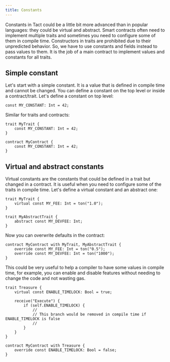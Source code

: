 ```yaml
---
title: Constants
---
```


Constants in Tact could be a little bit more advanced than in popular languages: they could be virtual and abstract. Smart contracts often need to implement multiple traits and sometimes you need to configure some of them in compile time. Constructors in traits are prohibited due to their unpredicted behavior. So, we have to use constants and fields instead to pass values to them. It is the job of a main contract to implement values and constants for all traits.

## Simple constant

Let's start with a simple constant. It is a value that is defined in compile time and cannot be changed. You can define a constant on the top level or inside a contract/trait. Let's define a constant on top level:

```tact
const MY_CONSTANT: Int = 42;
```

Similar for traits and contracts:

```tact
trait MyTrait {
    const MY_CONSTANT: Int = 42;
}

contract MyContract {
    const MY_CONSTANT: Int = 42;
}
```

## Virtual and abstract constants

Virtual constants are the constants that could be defined in a trait but changed in a contract. It is useful when you need to configure some of the traits in compile time. Let's define a virtual constant and an abstract one:

```tact
trait MyTrait {
    virtual const MY_FEE: Int = ton("1.0");
}

trait MyAbstractTrait {
    abstract const MY_DEVFEE: Int;
}
```

Now you can overwrite defaults in the contract:

```tact
contract MyContract with MyTrait, MyAbstractTrait {
    override const MY_FEE: Int = ton("0.5");
    override const MY_DEVFEE: Int = ton("1000");
}
```

This could be very useful to help a compiler to have some values in compile time, for example, you can enable and disable features without needing to change the code and not wasting gas.

```tact
trait Treasure {
    virtual const ENABLE_TIMELOCK: Bool = true;

    receive("Execute") {
        if (self.ENABLE_TIMELOCK) {
            //
            // This branch would be removed in compile time if ENABLE_TIMELOCK is false
            //
        }
    }
}

contract MyContract with Treasure {
    override const ENABLE_TIMELOCK: Bool = false;
}

```
